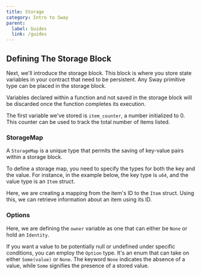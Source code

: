 ```yaml
---
title: Storage
category: Intro to Sway
parent:
  label: Guides
  link: /guides
---
```


## Defining The Storage Block

Next, we'll introduce the storage block. This block is where you store state variables in your contract that need to be persistent. Any Sway primitive type can be placed in the storage block.

Variables declared within a function and not saved in the storage block will be discarded once the function completes its execution.

<CodeImport
  file="../../../intro-to-sway/contract/src/main.sw"
  comment="storage"
  commentType="//"
  lang="sway"
/>

The first variable we've stored is `item_counter`, a number initialized to 0. This counter can be used to track the total number of items listed.

### StorageMap

A `StorageMap` is a unique type that permits the saving of key-value pairs within a storage block.

To define a storage map, you need to specify the types for both the key and the value. For instance, in the example below, the key type is `u64`, and the value type is an `Item` struct.

<CodeImport
  file="../../../intro-to-sway/contract/src/main.sw"
  comment="storage_map"
  commentType="//"
  lang="sway"
/>

Here, we are creating a mapping from the item's ID to the `Item` struct. Using this, we can retrieve information about an item using its ID.

### Options

Here, we are defining the `owner` variable as one that can either be `None` or hold an `Identity`.

<CodeImport
  file="../../../intro-to-sway/contract/src/main.sw"
  comment="storage_option"
  commentType="//"
  lang="sway"
/>

If you want a value to be potentially null or undefined under specific conditions, you can employ the `Option` type. It's an enum that can take on either `Some(value)` or `None`. The keyword `None` indicates the absence of a value, while `Some` signifies the presence of a stored value.